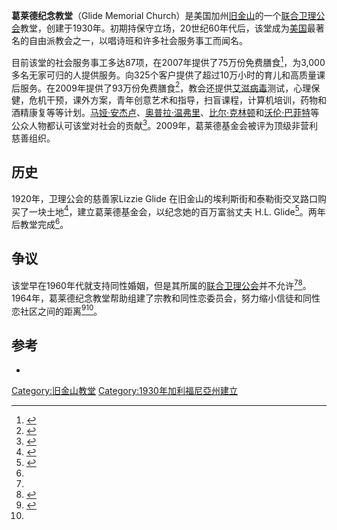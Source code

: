 {{Infobox church
| name                   = 葛莱德纪念教堂
| image                  = Glide Memorial Church.jpg
| imagesize              = 240
| coordinates            = {{coord|37|47|7|N|122|24|41|W|display=inline,title}}
| location               = 加州[[旧金山|旧金山]]埃利斯街330号
| country                = [[美国|美国]]  
| denomination           = [[联合卫理公会|联合卫理公会]] 
| website                = {{URL|http://www.Glide.org}} 
| founded date           = {{start date| 1929}} 
| founder                = Lizzie Glide  
| completed date         = 1931
}}
'''葛莱德纪念教堂'''（Glide Memorial Church）是美国加州[[旧金山|旧金山]]的一个[[联合卫理公会|联合卫理公会]]教堂，创建于1930年。初期持保守立场，20世纪60年代后，该堂成为[[美国|美国]]最著名的自由派教会之一，以唱诗班和许多社会服务事工而闻名。

目前该堂的社会服务事工多达87项，在2007年提供了75万份免费膳食<ref>{{cite web |url=http://www.Glide.org/Meals.aspx |title=Glide: Meals |publisher=Glide Memorial Church |accessdate=2009-03-12 |deadurl=yes |archiveurl=https://web.archive.org/web/20090209053916/http://www.glide.org/Meals.aspx |archivedate=2009-02-09 }}</ref>，为3,000多名无家可归的人提供服务。向325个客户提供了超过10万小时的育儿和高质量课后服务。在2009年提供了93万份免费膳食<ref name=Glide5>{{cite web |url=http://www.Glide.org/page.aspx?pid=395 |title=Feed the Hungry |publisher=GLIDE |date=2013-11-26 |accessdate=2013-12-02 |archive-url=https://web.archive.org/web/20131204115314/http://www.glide.org/page.aspx?pid=395 |archive-date=2013-12-04 |dead-url=yes }}</ref>，教会还提供[[艾滋病毒|艾滋病毒]]测试，心理保健，危机干预，课外方案，青年创意艺术和指导，扫盲课程，计算机培训，药物和酒精康复等等计划。[[马娅·安杰卢|马娅·安杰卢]]、[[奥普拉·温弗里|奥普拉·温弗里]]、[[比尔·克林顿|比尔·克林顿]]和[[沃伦·巴菲特|沃伦·巴菲特]]等公众人物都认可该堂对社会的贡献<ref name=Glide1>{{cite web |url=http://www.glide.org/prwarrenbuffett13 |2= |publisher=GLIDE |title=One Power Lunch Helps Feed One Million; Annual eBay Auction for Power Lunch with Warren Buffett Gives GLIDE the Resources to Help Those in Great Need |accessdate=2013-12-01 |archive-url=https://web.archive.org/web/20131203035712/http://www.glide.org/prwarrenbuffett13 |archive-date=2013-12-03 |dead-url=yes }}</ref>。2009年，葛莱德基金会被评为顶级非营利慈善组织。

==历史==
1920年，卫理公会的慈善家Lizzie Glide 在旧金山的埃利斯街和泰勒街交叉路口购买了一块土地<ref name=Glide2>{{cite web |url=http://www.Glide.org/page.aspx?pid=412 |work=Our Story |title=1960s: Death and Rebirth |publisher=GLIDE |date=2013-11-26 |accessdate=2013-12-02 |archive-url=https://web.archive.org/web/20131204113155/http://www.glide.org/page.aspx?pid=412 |archive-date=2013-12-04 |dead-url=yes }}</ref>，建立葛莱德基金会，以纪念她的百万富翁丈夫 H.L. Glide<ref name=SFC>{{cite news | url=http://www.sfgate.com/news/article/The-Gospel-According-to-the-Reverend-Williams-3043984.php | work=The San Francisco Chronicle | first=Jenny | last=Strasburg | title=The Gospel According to the Reverend Williams | date=1995-02-26 | accessdate=2016-12-31 | archive-date=2019-03-02 | archive-url=https://web.archive.org/web/20190302152535/https://www.sfgate.com/news/article/The-Gospel-According-to-the-Reverend-Williams-3043984.php | dead-url=no }}</ref>。两年后教堂完成<ref name=Glide2/>。

== 争议 ==
该堂早在1960年代就支持同性婚姻，但是其所属的[[联合卫理公会|联合卫理公会]]并不允许<ref name=SFC/><ref>{{cite web |url=http://www.christianpost.com/article/20090430/united-methodist-court-rejects-gay-marriage-resolution/ |first=Audrey |last=Barrick |title=United Methodist Court Rejects Gay Marriage Resolution |work=The Christian Post |date=2009-04-30 |accessdate=2013-12-02 |archive-date=2010-12-28 |archive-url=https://web.archive.org/web/20101228023214/http://www.christianpost.com/article/20090430/united-methodist-court-rejects-gay-marriage-resolution |dead-url=no }}</ref>。1964年，葛莱德纪念教堂帮助组建了宗教和同性恋委员会，努力缩小信徒和同性恋社区之间的距离<ref>{{cite book
|last=Licata|first=Salvatore J.|author2=Robert P. Peterson|title=Historical Perspectives on Homosexuality|year=1982|publisher=Routledge|isbn=0-917724-27-5|page=175}}</ref><ref name=Glide2/>。

==参考==
{{reflist}}
*{{official website|http://www.Glide.org/}}
[[Category:旧金山教堂|Category:旧金山教堂]]
[[Category:1930年加利福尼亞州建立|Category:1930年加利福尼亞州建立]]